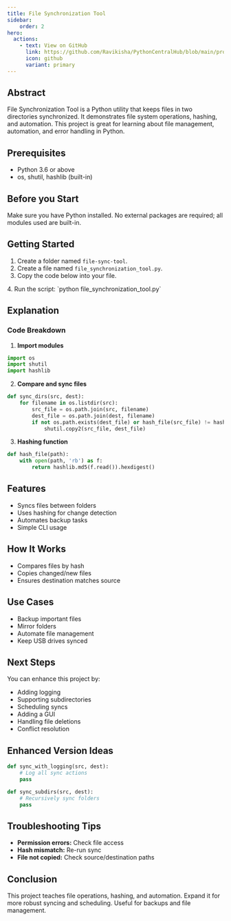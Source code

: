 ```yaml
---
title: File Synchronization Tool
sidebar:
    order: 2
hero:
  actions:
    - text: View on GitHub
      link: https://github.com/Ravikisha/PythonCentralHub/blob/main/projects/intermediate/file_synchronization_tool.py
      icon: github
      variant: primary
---
```


## Abstract
File Synchronization Tool is a Python utility that keeps files in two directories synchronized. It demonstrates file system operations, hashing, and automation. This project is great for learning about file management, automation, and error handling in Python.

## Prerequisites
- Python 3.6 or above
- os, shutil, hashlib (built-in)

## Before you Start
Make sure you have Python installed. No external packages are required; all modules used are built-in.

## Getting Started
1. Create a folder named `file-sync-tool`.
2. Create a file named `file_synchronization_tool.py`.
3. Copy the code below into your file.
<FileCode file="projects/intermediate/file_synchronization_tool.py" lang="python" title="File Synchronization Tool" />
4. Run the script: `python file_synchronization_tool.py`

## Explanation

### Code Breakdown
1. **Import modules**
```python
import os
import shutil
import hashlib
```
2. **Compare and sync files**
```python
def sync_dirs(src, dest):
    for filename in os.listdir(src):
        src_file = os.path.join(src, filename)
        dest_file = os.path.join(dest, filename)
        if not os.path.exists(dest_file) or hash_file(src_file) != hash_file(dest_file):
            shutil.copy2(src_file, dest_file)
```
3. **Hashing function**
```python
def hash_file(path):
    with open(path, 'rb') as f:
        return hashlib.md5(f.read()).hexdigest()
```

## Features
- Syncs files between folders
- Uses hashing for change detection
- Automates backup tasks
- Simple CLI usage

## How It Works
- Compares files by hash
- Copies changed/new files
- Ensures destination matches source

## Use Cases
- Backup important files
- Mirror folders
- Automate file management
- Keep USB drives synced

## Next Steps
You can enhance this project by:
- Adding logging
- Supporting subdirectories
- Scheduling syncs
- Adding a GUI
- Handling file deletions
- Conflict resolution

## Enhanced Version Ideas
```python
def sync_with_logging(src, dest):
    # Log all sync actions
    pass

def sync_subdirs(src, dest):
    # Recursively sync folders
    pass
```

## Troubleshooting Tips
- **Permission errors:** Check file access
- **Hash mismatch:** Re-run sync
- **File not copied:** Check source/destination paths

## Conclusion
This project teaches file operations, hashing, and automation. Expand it for more robust syncing and scheduling. Useful for backups and file management.
